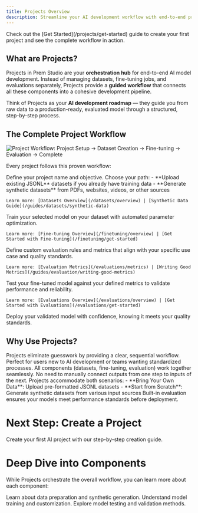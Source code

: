 ```yaml
---
title: Projects Overview
description: Streamline your AI development workflow with end-to-end project orchestration in Prem Studio.
---
```


<Note>
  Check out the [Get Started](/projects/get-started) guide to create your first project and see the complete workflow in action.
</Note>



## What are Projects?

Projects in Prem Studio are your **orchestration hub** for end-to-end AI model development. Instead of managing datasets, fine-tuning jobs, and evaluations separately, Projects provide a **guided workflow** that connects all these components into a cohesive development pipeline.

Think of Projects as your **AI development roadmap** — they guide you from raw data to a production-ready, evaluated model through a structured, step-by-step process.

## The Complete Project Workflow

<img src="https://static.premai.io/prem-saas-docs/projects/workflow-diagram.png" alt="Project Workflow: Project Setup → Dataset Creation → Fine-tuning → Evaluation → Complete" />

Every project follows this proven workflow:

<Steps>
  <Step title="Project Setup">
    Define your project name and objective.

  </Step>

  <Step title="Dataset Creation">
    Choose your path:
    - **Upload existing JSONL** datasets if you already have training data
    - **Generate synthetic datasets** from PDFs, websites, videos, or other sources

    Learn more: [Datasets Overview](/datasets/overview) | [Synthetic Data Guide](/guides/datasets/synthetic-data)
  </Step>

  <Step title="Fine-tuning">
    Train your selected model on your dataset with automated parameter optimization.

    Learn more: [Fine-tuning Overview](/finetuning/overview) | [Get Started with Fine-tuning](/finetuning/get-started)
  </Step>

  <Step title="Metrics">
    Define custom evaluation rules and metrics that align with your specific use case and quality standards.

    Learn more: [Evaluation Metrics](/evaluations/metrics) | [Writing Good Metrics](/guides/evaluation/writing-good-metrics)
  </Step>

  <Step title="Evaluation">
    Test your fine-tuned model against your defined metrics to validate performance and reliability.

    Learn more: [Evaluations Overview](/evaluations/overview) | [Get Started with Evaluations](/evaluations/get-started)
  </Step>

  <Step title="Project Complete">
    Deploy your validated model with confidence, knowing it meets your quality standards.
  </Step>
</Steps>

## Why Use Projects?

<Steps>
  <Step title="Guided Experience">
    Projects eliminate guesswork by providing a clear, sequential workflow. Perfect for users new to AI development or teams wanting standardized processes.
  </Step>

  <Step title="Seamless Integration">
    All components (datasets, fine-tuning, evaluation) work together seamlessly. No need to manually connect outputs from one step to inputs of the next.
  </Step>

  <Step title="Flexible Dataset Options">
    Projects accommodate both scenarios:
    - **Bring Your Own Data**: Upload pre-formatted JSONL datasets
    - **Start from Scratch**: Generate synthetic datasets from various input sources
  </Step>

  <Step title="Quality Assurance">
    Built-in evaluation ensures your models meet performance standards before deployment.
  </Step>
</Steps>

# Next Step: Create a Project

<Card title="Get Started with Projects" icon="rocket" href="/projects/get-started">
  Create your first AI project with our step-by-step creation guide.
</Card>

# Deep Dive into Components

While Projects orchestrate the overall workflow, you can learn more about each component:

<CardGroup cols={3}>
  <Card title="Datasets" icon="database" href="/datasets/overview">
    Learn about data preparation and synthetic generation.
  </Card>
  <Card title="Fine-tuning" icon="robot" href="/finetuning/overview">
    Understand model training and customization.
  </Card>
  <Card title="Evaluations" icon="chart-bar" href="/evaluations/overview">
    Explore model testing and validation methods.
  </Card>
</CardGroup>
